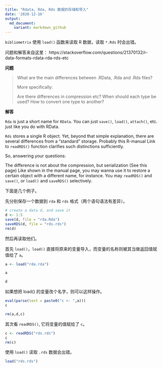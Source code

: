 ```yaml
---
title: "Rdata, Rda, Rds 数据的存储和导入"
date: '2020-12-16'
output: 
  md_document:
    variant: markdown_github
---
```


`bibliometrix` 使用 `load()` 函数来读取 R 数据，读取 `*.Rds` 时会出错。

问题和解答来自这里：
https://stackoverflow.com/questions/21370132/r-data-formats-rdata-rda-rds-etc

**问题**

> What are the main differences between .RData, .Rda and .Rds files?
>
> More specifically:
> 
> Are there differences in compression etc?
> When should each type be used?
> How to convert one type to another?


**解答**

`Rda` is just a short name for `RData`. You can just `save()`, `load()`, `attach()`, etc. just like you do with RData.

`Rds` stores a single R object. Yet, beyond that simple explanation, there are several differences from a "standard" storage. Probably this R-manual Link to `readRDS()` function clarifies such distinctions sufficiently.

So, answering your questions:

The difference is not about the compression, but serialization (See this page)
Like shown in the manual page, you may wanna use it to restore a certain object with a different name, for instance.
You may `readRDS()` and `save()`, or `load()` and `saveRDS()` selectively.

下面是几个例子。

先分别保存一个数据到 `rda` 和 `rds` 格式（两个语句语法有差异）。

```r
# create a data d, and save it
d <- 1:5
save(d, file = "rda.Rda")
saveRDS(d, file = "rds.rds")
rm(d)
```

然后再读取他们。

首先 `load()`，`load()` 直接将原来的变量导入，而变量的名称则被其当做返回值赋值给了 `a`。

```r
a <- load("rda.rda")
```



```r
a
```


```r
d
```


如果想把 load() 的变量改个名字，则可以这样操作。

```r
eval(parse(text = paste0("c <- ",a)))
c
```


```r
rm(a,d,c)
```



其次看 `readRDS()`, 它将变量的值赋给了 `c`。

```r
c <- readRDS("rds.rds")
c
rm(c)
```
使用 `load()` 读取 `.rds` 数据会出错。

```r
load("rds.rds")
```

